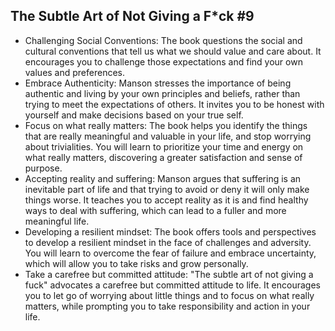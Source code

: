 ## The Subtle Art of Not Giving a F*ck #9

- Challenging Social Conventions: The book questions the social and cultural conventions that tell us what we should value and care about. It encourages you to challenge those expectations and find your own values ​​and preferences.
- Embrace Authenticity: Manson stresses the importance of being authentic and living by your own principles and beliefs, rather than trying to meet the expectations of others. It invites you to be honest with yourself and make decisions based on your true self.
- Focus on what really matters: The book helps you identify the things that are really meaningful and valuable in your life, and stop worrying about trivialities. You will learn to prioritize your time and energy on what really matters, discovering a greater satisfaction and sense of purpose.
- Accepting reality and suffering: Manson argues that suffering is an inevitable part of life and that trying to avoid or deny it will only make things worse. It teaches you to accept reality as it is and find healthy ways to deal with suffering, which can lead to a fuller and more meaningful life.
- Developing a resilient mindset: The book offers tools and perspectives to develop a resilient mindset in the face of challenges and adversity. You will learn to overcome the fear of failure and embrace uncertainty, which will allow you to take risks and grow personally.
- Take a carefree but committed attitude: "The subtle art of not giving a fuck" advocates a carefree but committed attitude to life. It encourages you to let go of worrying about little things and to focus on what really matters, while prompting you to take responsibility and action in your life.